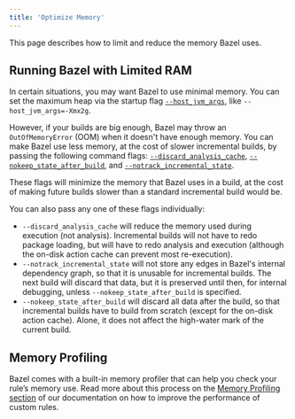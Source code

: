 ```yaml
---
title: 'Optimize Memory'
---
```


This page describes how to limit and reduce the memory Bazel uses.

## Running Bazel with Limited RAM

In certain situations, you may want Bazel to use minimal memory. You can set the
maximum heap via the startup flag
[`--host_jvm_args`](/versions/7.1.0/docs/user-manual#host-jvm-args),
like `--host_jvm_args=-Xmx2g`.

However, if your builds are big enough, Bazel may throw an `OutOfMemoryError`
(OOM) when it doesn't have enough memory. You can make Bazel use less memory, at
the cost of slower incremental builds, by passing the following command flags:
[`--discard_analysis_cache`](/versions/7.1.0/docs/user-manual#discard-analysis-cache),
[`--nokeep_state_after_build`](/versions/7.1.0/reference/command-line-reference#flag--keep_state_after_build),
and
[`--notrack_incremental_state`](/versions/7.1.0/reference/command-line-reference#flag--track_incremental_state).

These flags will minimize the memory that Bazel uses in a build, at the cost of
making future builds slower than a standard incremental build would be.

You can also pass any one of these flags individually:

 * `--discard_analysis_cache` will reduce the memory used during execution (not
analysis). Incremental builds will not have to redo package loading, but will
have to redo analysis and execution (although the on-disk action cache can
prevent most re-execution).
 * `--notrack_incremental_state` will not store any edges in Bazel's internal
 dependency graph, so that it is unusable for incremental builds. The next build
 will discard that data, but it is preserved until then, for internal debugging,
 unless `--nokeep_state_after_build` is specified.
 * `--nokeep_state_after_build` will discard all data after the build, so that
 incremental builds have to build from scratch (except for the on-disk action
 cache). Alone, it does not affect the high-water mark of the current build.

## Memory Profiling

Bazel comes with a built-in memory profiler that can help you check your rule’s
memory use. Read more about this process on the
[Memory Profiling section](/versions/7.1.0/rules/performance#memory-profiling) of our
documentation on how to improve the performance of custom rules.

